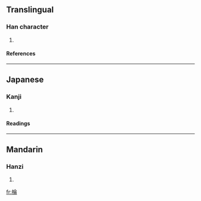 ==Translingual==
===Han character===
{{Han char|rn=75|rad=木|as=08|sn=12|four=4892<sub>7</sub>|canj=木人一月 (DOMB)}}
# {{defn|Han|sort=木08}}
====References====
{{Han ref|kx=0531.210|dkj=14916|dj=0920.060|hdz=21235.030|uh=68C6|ud=26822|bh=D9C3|bd=55747}}

----
==Japanese==
===Kanji===
{{ja-kanji|grade=|rs=木08}}
# {{defn|Japanese}} 
====Readings====
{{ja-readings|on=[[りん]] (rin)|kun=}}

----
==Mandarin==
===Hanzi===
{{cmn-hanzi|pin=[[zhūn]] ([[zhun1]])|wg=chun<sup>1</sup>}}
# {{defn|Mandarin}}

[[fr:棆]]